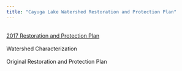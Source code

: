 ```yaml
---
title: "Cayuga Lake Watershed Restoration and Protection Plan"
---
```

<p><br>
<a href="documents/clwrpp_2017.pdf">2017 Restoration and Protection Plan</a>
<br>
<br>
Watershed Characterization
<br>
<br>
Original Restoration and Protection Plan</p>
